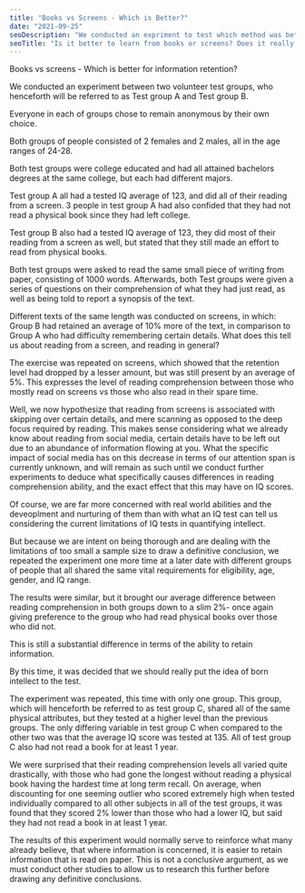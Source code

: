 ```yaml
---
title: "Books vs Screens - Which is Better?"
date: "2021-09-25"
seoDescription: "We conducted an expriment to test which method was better for the promotion of information retention. The results are surprising."
seoTitle: "Is it better to learn from books or screens? Does it really matter?"
---
```

Books vs screens - Which is better for information retention?

We conducted an experiment between two volunteer test groups, who henceforth will be referred to as Test group A and Test group B.


Everyone in each of groups chose to remain anonymous by their own choice.

Both groups of people consisted of 2 females and 2 males, all in the age ranges of 24-28. 

Both test groups were college educated and had all attained bachelors degrees at the same college, but each had different majors. 

Test group A all had a tested IQ average of 123, and did all of their reading from a screen. 3 people in test group A had also confided that they had not read a physical book since they had left college.


Test group B also had a tested IQ average of 123, they did most of their reading from a screen as well, but stated that they still made an effort to read from physical books.


Both test groups were asked to read the same small piece of writing from paper, consisting of 1000 words. Afterwards, both Test groups were given a series of questions on their comprehension of what 
they had just read, as well as being told to report a synopsis of the text.


Different texts of the same length was conducted on screens, in which:
Group B had retained an average of 10% more of the text, in comparison to Group A who had difficulty remembering certain details.
What does this tell us about reading from a screen, and reading in general?


The exercise was repeated on screens, which showed that the retention level had dropped by a lesser amount, but was still present by an average of 5%. This expresses
the level of reading comprehension between those who mostly read on screens vs those who also read in their spare time.


Well, we now hypothesize that reading from screens is associated with skipping over certain details, and mere scanning as 
opposed to the deep focus required by reading. This makes sense considering what we already know about reading from social 
media, certain details have to be left out due to an abundance of information flowing at you. What the specific impact of 
social media has on this decrease in terms of our attention span is currently unknown, and will remain as such until we 
conduct further experiments to deduce what specifically causes differences in reading comprehension ability, and the exact 
effect that this may have on IQ scores.


Of course, we are far more concerned with real world abilities and the deveoplment and nurturing of them than with what an IQ test can tell us considering the current 
limitations of IQ tests in quantifying intellect.


But because we are intent on being thorough and are dealing with the limitations of too small a sample size to draw a definitive conclusion, we repeated the experiment one more time at a later
date with different groups of people that all shared the same vital requirements for eligibility, age, gender, and IQ range.


The results were similar, but it brought our average difference between reading comprehension in both groups down to a slim 2%- once again giving preference to the group who had read physical
books over those who did not.


This is still a substantial difference in terms of the ability to retain information.


By this time, it was decided that we should really put the idea of born intellect to the test.


The experiment was repeated, this time with only one group. This group, which will henceforth be referred to as test group C, shared all of the same physical attributes, but they tested at 
a higher level than the previous groups. The only differing variable in test group C when compared to the other two was that the average IQ score was tested at 135. All of test group C also
had not read a book for at least 1 year.


We were surprised that their reading comprehension levels all varied quite drastically, with those who had gone the longest without reading a physical book having the hardest time at long term recall.
On average, when discounting for one seeming outlier who scored extremely high when tested individually compared to all other subjects in all of the test groups, it was found that they scored 2% lower than those who
had a lower IQ, but said they had not read a book in at least 1 year.


The results of this experiment would normally serve to reinforce what many already believe, that where information is concerned, it is easier to retain information that is read on paper. 
This is not a conclusive argument, as we must conduct other studies to allow us to research this further before drawing any definitive conclusions.